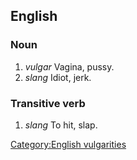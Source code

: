 ==English==

===Noun===

# ''vulgar'' Vagina, pussy.
# ''slang'' Idiot, jerk.

===Transitive verb===

# ''slang'' To hit, slap.

[[Category:English vulgarities]]